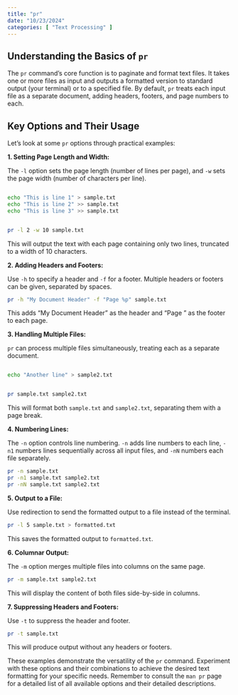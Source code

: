 ```yaml
---
title: "pr"
date: "10/23/2024"
categories: [ "Text Processing" ]
---
```

## Understanding the Basics of `pr`

The `pr` command's core function is to paginate and format text files.  It takes one or more files as input and outputs a formatted version to standard output (your terminal) or to a specified file.  By default, `pr` treats each input file as a separate document, adding headers, footers, and page numbers to each.


## Key Options and Their Usage

Let's look at some `pr` options through practical examples:

**1. Setting Page Length and Width:**

The `-l` option sets the page length (number of lines per page), and `-w` sets the page width (number of characters per line).

```bash

echo "This is line 1" > sample.txt
echo "This is line 2" >> sample.txt
echo "This is line 3" >> sample.txt


pr -l 2 -w 10 sample.txt
```

This will output the text with each page containing only two lines, truncated to a width of 10 characters.


**2. Adding Headers and Footers:**

Use `-h` to specify a header and `-f` for a footer.  Multiple headers or footers can be given, separated by spaces.

```bash
pr -h "My Document Header" -f "Page %p" sample.txt
```

This adds "My Document Header" as the header and "Page <page number>" as the footer to each page.


**3. Handling Multiple Files:**

`pr` can process multiple files simultaneously, treating each as a separate document.

```bash

echo "Another line" > sample2.txt


pr sample.txt sample2.txt
```

This will format both `sample.txt` and `sample2.txt`, separating them with a page break.


**4. Numbering Lines:**

The `-n` option controls line numbering.  `-n` adds line numbers to each line, `-n1` numbers lines sequentially across all input files, and `-nN` numbers each file separately.

```bash
pr -n sample.txt
pr -n1 sample.txt sample2.txt
pr -nN sample.txt sample2.txt
```


**5. Output to a File:**

Use redirection to send the formatted output to a file instead of the terminal.

```bash
pr -l 5 sample.txt > formatted.txt
```

This saves the formatted output to `formatted.txt`.


**6.  Columnar Output:**

The `-m` option merges multiple files into columns on the same page.


```bash
pr -m sample.txt sample2.txt
```

This will display the content of both files side-by-side in columns.


**7.  Suppressing Headers and Footers:**

Use `-t` to suppress the header and footer.

```bash
pr -t sample.txt
```

This will produce output without any headers or footers.


These examples demonstrate the versatility of the `pr` command. Experiment with these options and their combinations to achieve the desired text formatting for your specific needs. Remember to consult the `man pr` page for a detailed list of all available options and their detailed descriptions.

